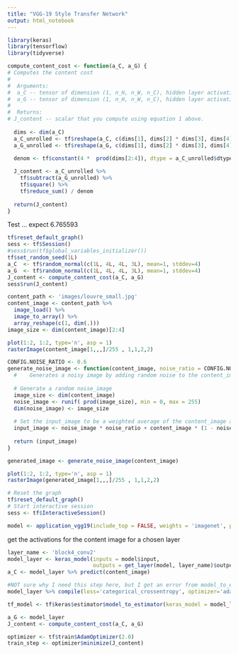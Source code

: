 ```yaml
---
title: "VGG-19 Style Transfer Network"
output: html_notebook
---
```


```r
library(keras)
library(tensorflow)
library(tidyverse)
```


```r
compute_content_cost <- function(a_C, a_G) {
# Computes the content cost
# 
#  Arguments:
#  a_C -- tensor of dimension (1, n_H, n_W, n_C), hidden layer activations
#  a_G -- tensor of dimension (1, n_H, n_W, n_C), hidden layer activations
# 
#  Returns:
# J_content -- scalar that you compute using equation 1 above.
  
  dims <- dim(a_C)
  a_C_unrolled <- tf$reshape(a_C, c(dims[1], dims[2] * dims[3], dims[4]))
  a_G_unrolled <- tf$reshape(a_G, c(dims[1], dims[2] * dims[3], dims[4]))
  
  denom <- tf$constant(4 *  prod(dims[2:4]), dtype = a_C_unrolled$dtype)

  J_content <- a_C_unrolled %>%
    tf$subtract(a_G_unrolled) %>% 
    tf$square() %>%
    tf$reduce_sum() / denom
  
  return(J_content)
}
```

Test ... expect 6.765593

```r
tf$reset_default_graph()
sess <- tf$Session()
#sess$run(tf$global_variables_initializer())
tf$set_random_seed(1L)
a_C  <- tf$random_normal(c(1L, 4L, 4L, 3L), mean=1, stddev=4)
a_G  <- tf$random_normal(c(1L, 4L, 4L, 3L), mean=1, stddev=4)
J_content <- compute_content_cost(a_C, a_G)
sess$run(J_content)
```

```r
content_path <- 'images/louvre_small.jpg'
content_image <- content_path %>%
  image_load() %>%
  image_to_array() %>%
  array_reshape(c(1, dim(.)))
image_size <- dim(content_image)[2:4]
```
```r
plot(1:2, 1:2, type='n', asp = 1)
rasterImage(content_image[1,,,]/255 , 1,1,2,2)
```

```r
CONFIG.NOISE_RATIO <- 0.6
generate_noise_image <- function(content_image, noise_ratio = CONFIG.NOISE_RATIO) {
  #    Generates a noisy image by adding random noise to the content_image
  
  # Generate a random noise_image
  image_size <- dim(content_image)
  noise_image <- runif( prod(image_size), min = 0, max = 255)
  dim(noise_image) <- image_size
  
  # Set the input_image to be a weighted average of the content_image and a noise_image
  input_image <- noise_image * noise_ratio + content_image * (1 - noise_ratio)
  
  return (input_image)
}
```

```r
generated_image <- generate_noise_image(content_image) 
```
```r
plot(1:2, 1:2, type='n', asp = 1)
rasterImage(generated_image[1,,,]/255 , 1,1,2,2)
```

```r
# Reset the graph 
tf$reset_default_graph()
# Start interactive session
sess <- tf$InteractiveSession()
```

```r
model <- application_vgg19(include_top = FALSE, weights = 'imagenet', pooling = 'avg', input_shape = image_size )
```

get the activations for the content image for a chosen layer
```r
layer_name <- 'block4_conv2'
model_layer <- keras_model(inputs = model$input,
                           outputs = get_layer(model, layer_name)$output) 
a_C <- model_layer %>% predict(content_image)
```


```r
#NOT sure why I need this step here, but I get an error from model_to_estimator saying the model needs to be compiled
model_layer %>% compile(loss='categorical_crossentropy', optimizer='adam') 
```
```r
tf_model <- tf$keras$estimator$model_to_estimator(keras_model = model_layer)
```
```r
a_G <- model_layer
J_content <- compute_content_cost(a_C, a_G) 
```

```r
optimizer <- tf$train$AdamOptimizer(2.0)
train_step <- optimizer$minimize(J_content)
```



